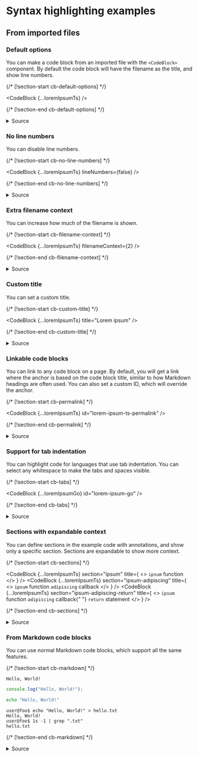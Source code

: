 


# Syntax highlighting examples

## From imported files

### Default options

You can make a code block from an imported file with the `<CodeBlock>`
component. By default the code block will have the filename as the title, and
show line numbers.

{/* [!section-start cb-default-options] */}

<CodeBlock {...loremIpsumTs} />

{/* [!section-end cb-default-options] */}

<details>
  <summary>Source</summary>
  <CodeBlock
    {...thisFile}
    section="code-import-ts"
    noSectionContext
    title="Source import"
  />
  <CodeBlock
    {...thisFile}
    section="cb-default-options"
    noSectionContext
    title="Code block"
  />
</details>

### No line numbers

You can disable line numbers.

{/* [!section-start cb-no-line-numbers] */}

<CodeBlock {...loremIpsumTs} lineNumbers={false} />

{/* [!section-end cb-no-line-numbers] */}

<details>
  <summary>Source</summary>
  <CodeBlock
    {...thisFile}
    section="code-import-ts"
    noSectionContext
    title="Source import"
  />
  <CodeBlock
    {...thisFile}
    section="cb-no-line-numbers"
    noSectionContext
    title="Code block"
  />
</details>

### Extra filename context

You can increase how much of the filename is shown.

{/* [!section-start cb-filename-context] */}

<CodeBlock {...loremIpsumTs} filenameContext={2} />

{/* [!section-end cb-filename-context] */}

<details>
  <summary>Source</summary>
  <CodeBlock
    {...thisFile}
    section="code-import-ts"
    noSectionContext
    title="Source import"
  />
  <CodeBlock
    {...thisFile}
    section="cb-filename-context"
    noSectionContext
    title="Code block"
  />
</details>

### Custom title

You can set a custom title.

{/* [!section-start cb-custom-title] */}

<CodeBlock {...loremIpsumTs} title="Lorem ipsum" />

{/* [!section-end cb-custom-title] */}

<details>
  <summary>Source</summary>
  <CodeBlock
    {...thisFile}
    section="code-import-ts"
    noSectionContext
    title="Source import"
  />
  <CodeBlock
    {...thisFile}
    section="cb-custom-title"
    noSectionContext
    title="Code block"
  />
</details>

### Linkable code blocks

You can link to any code block on a page. By default, you will get a link where
the anchor is based on the code block title, similar to how Markdown headings
are often used. You can also set a custom ID, which will override the anchor.

{/* [!section-start cb-permalink] */}

<CodeBlock {...loremIpsumTs} id="lorem-ipsum-ts-permalink" />

{/* [!section-end cb-permalink] */}

<details>
  <summary>Source</summary>
  <CodeBlock
    {...thisFile}
    section="code-import-ts"
    noSectionContext
    title="Source import"
  />
  <CodeBlock
    {...thisFile}
    section="cb-permalink"
    noSectionContext
    title="Code block"
  />
</details>

### Support for tab indentation

You can highlight code for languages that use tab indentation. You can select
any whitespace to make the tabs and spaces visible.

{/* [!section-start cb-tabs] */}

<CodeBlock {...loremIpsumGo} id="lorem-ipsum-go" />

{/* [!section-end cb-tabs] */}

<details>
  <summary>Source</summary>
  <CodeBlock
    {...thisFile}
    section="code-import-go"
    noSectionContext
    title="Source import"
  />
  <CodeBlock
    {...thisFile}
    section="cb-tabs"
    noSectionContext
    title="Code block"
  />
</details>

### Sections with expandable context

You can define sections in the example code with annotations, and show only a
specific section. Sections are expandable to show more context.

{/* [!section-start cb-sections] */}

<CodeBlock
  {...loremIpsumTs}
  section="ipsum"
  title={
    <>
      <code>ipsum</code> function
    </>
  }
/>
<CodeBlock
  {...loremIpsumTs}
  section="ipsum-adipiscing"
  title={
    <>
      <code>ipsum</code> function <code>adipiscing</code> callback
    </>
  }
/>
<CodeBlock
  {...loremIpsumTs}
  section="ipsum-adipiscing-return"
  title={
    <>
      <code>ipsum</code> function <code>adipiscing</code> callback{" "}
      <code>return</code> statement
    </>
  }
/>

{/* [!section-end cb-sections] */}

<details>
  <summary>Source</summary>
  <CodeBlock
    {...thisFile}
    section="code-import-ts"
    noSectionContext
    title="Source import"
  />
  <CodeBlock
    {...thisFile}
    section="cb-sections"
    noSectionContext
    title="Code blocks"
  />
  <CodeBlock
    {...loremIpsumTs}
    title="Section annotations (TODO: disable annotations)"
  />
</details>

### From Markdown code blocks

You can use normal Markdown code blocks, which support all the same features.

{/* [!section-start cb-markdown] */}

```
Hello, World!
```

```ts title="hello-world.ts"
console.log("Hello, World!");
```

```sh
echo "Hello, World!"
```

```console
user@foo$ echo "Hello, World!" > hello.txt
Hello, World!
user@foo$ 1s -1 | grep ".txt"
hello.txt
```

{/* [!section-end cb-markdown] */}

<details>
  <summary>Source</summary>
  <CodeBlock
    {...thisFile}
    section="cb-markdown"
    noSectionContext
    title="Code blocks"
  />
</details>
